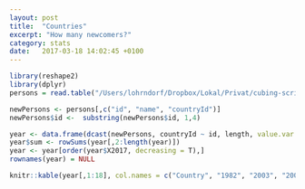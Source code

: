 ```yaml
---
layout: post
title:  "Countries"
excerpt: "How many newcomers?"
category: stats
date:   2017-03-18 14:02:45 +0100
---
```


```r
library(reshape2)
library(dplyr)
persons = read.table("/Users/lohrndorf/Dropbox/Lokal/Privat/cubing-scripts/WCA_export_Persons.tsv", sep = "\t",quote = "", header = TRUE)
```


```r
newPersons <- persons[,c("id", "name", "countryId")]
newPersons$id <-  substring(newPersons$id, 1,4)

year <- data.frame(dcast(newPersons, countryId ~ id, length, value.var = "countryId"))
year$sum <- rowSums(year[,2:length(year)])
year <- year[order(year$X2017, decreasing = T),]
rownames(year) = NULL
```

```r
knitr::kable(year[,1:18], col.names = c("Country", "1982", "2003", "2004", "2005", "2006", "2007", "2008", "2009", "2010", " 2011 ", "2012", "2013", "2014", "2015", "2016", "2017", "Total"), align="l")

```

